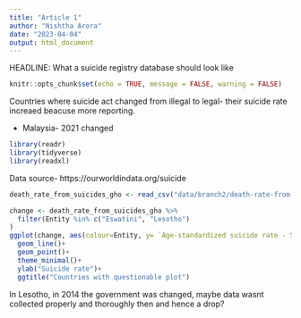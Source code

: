```yaml
---
title: "Article 1"
author: "Nishtha Arora"
date: "2023-04-04"
output: html_document
---
```

HEADLINE: What a suicide registry database should look like

```r
knitr::opts_chunk$set(echo = TRUE, message = FALSE, warning = FALSE)
```

Countries where suicide act changed from illegal to legal- their suicide rate increaed beacuse more reporting.

- Malaysia- 2021 changed

```r
library(readr)
library(tidyverse)
library(readxl)
```

Data source- https://ourworldindata.org/suicide


```r
death_rate_from_suicides_gho <- read_csv("data/branch2/death-rate-from-suicides-gho.csv")
```

```r
change <- death_rate_from_suicides_gho %>% 
  filter(Entity %in% c("Eswatini", "Lesotho")
)
ggplot(change, aes(colour=Entity, y= `Age-standardized suicide rate - Sex: both sexes`, x=Year))+
  geom_line()+
  geom_point()+
  theme_minimal()+
  ylab("Suicide rate")+
  ggtitle("Countries with questionable plot")
```

In Lesotho, in 2014 the government was changed, maybe data wasnt collected properly and thoroughly then and hence a drop?